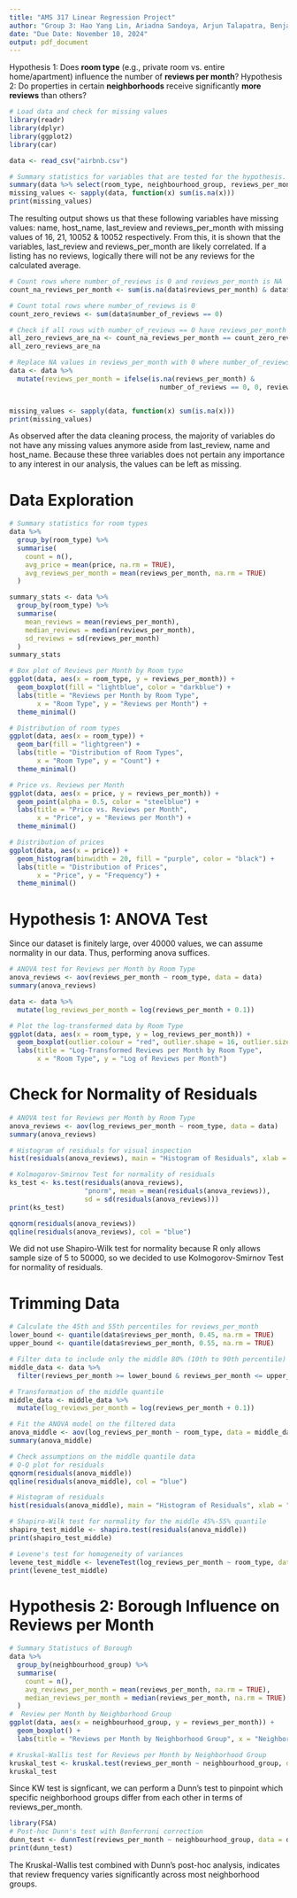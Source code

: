 ```yaml
---
title: "AMS 317 Linear Regression Project"
author: "Group 3: Hao Yang Lin, Ariadna Sandoya, Arjun Talapatra, Benjamin Novik"
date: "Due Date: November 10, 2024"
output: pdf_document
---
```

Hypothesis 1: Does **room type** (e.g., private room vs. entire home/apartment) influence the number of **reviews per month**?
Hypothesis 2: Do properties in certain **neighborhoods** receive significantly **more reviews** than others?

```r
# Load data and check for missing values
library(readr)
library(dplyr)
library(ggplot2)
library(car)

data <- read_csv("airbnb.csv")

# Summary statistics for variables that are tested for the hypothesis.
summary(data %>% select(room_type, neighbourhood_group, reviews_per_month))
missing_values <- sapply(data, function(x) sum(is.na(x)))
print(missing_values)
```
The resulting output shows us that these following variables have missing values: name, host_name, last_review and reviews_per_month with missing values of 16, 21, 10052 & 10052 respectively. From this, it is shown that the variables, last_review and reviews_per_month are likely correlated. If a listing has no reviews, logically there will not be any reviews for the calculated average. 

```r
# Count rows where number_of_reviews is 0 and reviews_per_month is NA
count_na_reviews_per_month <- sum(is.na(data$reviews_per_month) & data$number_of_reviews == 0)

# Count total rows where number_of_reviews is 0
count_zero_reviews <- sum(data$number_of_reviews == 0)

# Check if all rows with number_of_reviews == 0 have reviews_per_month as NA
all_zero_reviews_are_na <- count_na_reviews_per_month == count_zero_reviews
all_zero_reviews_are_na

# Replace NA values in reviews_per_month with 0 where number_of_reviews is 0
data <- data %>%
  mutate(reviews_per_month = ifelse(is.na(reviews_per_month) & 
                                      number_of_reviews == 0, 0, reviews_per_month))


missing_values <- sapply(data, function(x) sum(is.na(x)))
print(missing_values)
```
As observed after the data cleaning process, the majority of variables do not have any missing values anymore aside from last_review, name and host_name. Because these three variables does not pertain any importance to any interest in our analysis, the values can be left as missing.  

# Data Exploration
```r
# Summary statistics for room types
data %>%
  group_by(room_type) %>%
  summarise(
    count = n(),
    avg_price = mean(price, na.rm = TRUE),
    avg_reviews_per_month = mean(reviews_per_month, na.rm = TRUE)
  )

summary_stats <- data %>%
  group_by(room_type) %>%
  summarise(
    mean_reviews = mean(reviews_per_month),
    median_reviews = median(reviews_per_month),
    sd_reviews = sd(reviews_per_month)
  )
summary_stats

# Box plot of Reviews per Month by Room type
ggplot(data, aes(x = room_type, y = reviews_per_month)) +
  geom_boxplot(fill = "lightblue", color = "darkblue") +
  labs(title = "Reviews per Month by Room Type",
       x = "Room Type", y = "Reviews per Month") +
  theme_minimal()

# Distribution of room types
ggplot(data, aes(x = room_type)) +
  geom_bar(fill = "lightgreen") +
  labs(title = "Distribution of Room Types",
       x = "Room Type", y = "Count") +
  theme_minimal()

# Price vs. Reviews per Month
ggplot(data, aes(x = price, y = reviews_per_month)) +
  geom_point(alpha = 0.5, color = "steelblue") +
  labs(title = "Price vs. Reviews per Month",
       x = "Price", y = "Reviews per Month") +
  theme_minimal()

# Distribution of prices
ggplot(data, aes(x = price)) +
  geom_histogram(binwidth = 20, fill = "purple", color = "black") +
  labs(title = "Distribution of Prices",
       x = "Price", y = "Frequency") +
  theme_minimal()
```

# Hypothesis 1: ANOVA Test  
Since our dataset is finitely large, over 40000 values, we can assume normality in our data. Thus, performing anova suffices.

```r
# ANOVA test for Reviews per Month by Room Type
anova_reviews <- aov(reviews_per_month ~ room_type, data = data)
summary(anova_reviews)

data <- data %>%
  mutate(log_reviews_per_month = log(reviews_per_month + 0.1))

# Plot the log-transformed data by Room Type
ggplot(data, aes(x = room_type, y = log_reviews_per_month)) +
  geom_boxplot(outlier.colour = "red", outlier.shape = 16, outlier.size = 2) +
  labs(title = "Log-Transformed Reviews per Month by Room Type",
       x = "Room Type", y = "Log of Reviews per Month")

```

# Check for Normality of Residuals
```r
# ANOVA test for Reviews per Month by Room Type
anova_reviews <- aov(log_reviews_per_month ~ room_type, data = data)
summary(anova_reviews)

# Histogram of residuals for visual inspection
hist(residuals(anova_reviews), main = "Histogram of Residuals", xlab = "Residuals", breaks = 30)

# Kolmogorov-Smirnov Test for normality of residuals 
ks_test <- ks.test(residuals(anova_reviews), 
                   "pnorm", mean = mean(residuals(anova_reviews)), 
                   sd = sd(residuals(anova_reviews)))
print(ks_test)

qqnorm(residuals(anova_reviews))
qqline(residuals(anova_reviews), col = "blue")
```
We did not use Shapiro-Wilk test for normality because R only allows sample size of 5 to 50000, so we decided to use Kolmogorov-Smirnov Test for normality of residuals.  

# Trimming Data 
```r
# Calculate the 45th and 55th percentiles for reviews_per_month
lower_bound <- quantile(data$reviews_per_month, 0.45, na.rm = TRUE)
upper_bound <- quantile(data$reviews_per_month, 0.55, na.rm = TRUE)

# Filter data to include only the middle 80% (10th to 90th percentile)
middle_data <- data %>%
  filter(reviews_per_month >= lower_bound & reviews_per_month <= upper_bound)

# Transformation of the middle quantile
middle_data <- middle_data %>%
  mutate(log_reviews_per_month = log(reviews_per_month + 0.1))

# Fit the ANOVA model on the filtered data
anova_middle <- aov(log_reviews_per_month ~ room_type, data = middle_data)
summary(anova_middle)

# Check assumptions on the middle quantile data
# Q-Q plot for residuals
qqnorm(residuals(anova_middle))
qqline(residuals(anova_middle), col = "blue")

# Histogram of residuals
hist(residuals(anova_middle), main = "Histogram of Residuals", xlab = "Residuals", breaks = 30)

# Shapiro-Wilk test for normality for the middle 45%-55% quantile
shapiro_test_middle <- shapiro.test(residuals(anova_middle))
print(shapiro_test_middle)

# Levene's test for homogeneity of variances
levene_test_middle <- leveneTest(log_reviews_per_month ~ room_type, data = middle_data)
print(levene_test_middle)

```


# Hypothesis 2: Borough Influence on Reviews per Month
```r
# Summary Statistucs of Borough
data %>%
  group_by(neighbourhood_group) %>%
  summarise(
    count = n(),
    avg_reviews_per_month = mean(reviews_per_month, na.rm = TRUE),
    median_reviews_per_month = median(reviews_per_month, na.rm = TRUE)
  )
#  Review per Month by Neighborhood Group
ggplot(data, aes(x = neighbourhood_group, y = reviews_per_month)) +
  geom_boxplot() +
  labs(title = "Reviews per Month by Neighborhood Group", x = "Neighborhood Group", y = "Reviews per Month")

# Kruskal-Wallis test for Reviews per Month by Neighborhood Group
kruskal_test <- kruskal.test(reviews_per_month ~ neighbourhood_group, data = data)
kruskal_test
```
Since KW test is signficant, we can perform a Dunn’s test to pinpoint which specific neighborhood groups differ from each other in terms of reviews_per_month.

```r
library(FSA)
# Post-hoc Dunn's test with Bonferroni correction
dunn_test <- dunnTest(reviews_per_month ~ neighbourhood_group, data = data, method = "bonferroni")
print(dunn_test)
```
The Kruskal-Wallis test combined with Dunn’s post-hoc analysis, indicates that review frequency varies significantly across most neighborhood groups.

